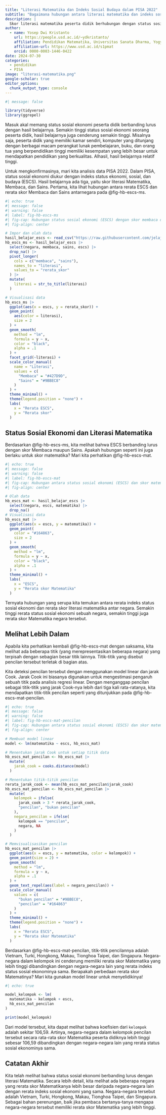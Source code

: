 ```yaml
---
title: "Literasi Matematika dan Indeks Sosial Budaya dalam PISA 2022"
subtitle: "Bagaimana hubungan antara literasi matematika dan indeks sosial budaya berdasarkan data PISA 2022?"
description: |
  Skor literasi matematika peserta didik berhubungan dengan status sosial ekonominya. Bagaimana hubungan tersebut? Apakah hubungan tersebut sama untuk setiap negara atau ekonomi yang berpartisipasi dalam PISA 2022?
author:
  - name: Yosep Dwi Kristanto
    url: https://people.usd.ac.id/~ydkristanto/
    affiliation: Pendidikan Matematika, Universitas Sanata Dharma, Yogyakarta
    affiliation-url: https://www.usd.ac.id/s1pmat
    orcid: 0000-0003-1446-0422
date: 2024-07-30
categories:
  - pendidikan
  - PISA
image: "literasi-matematika.png"
google-scholar: true
editor_options: 
  chunk_output_type: console
---
```


```r
#| message: false

library(tidyverse)
library(ggrepel)
```

Masuk akal memang status sosial ekonomi peserta didik berbanding lurus dengan hasil belajarnya. Semakin tinggi status sosial ekonomi seorang peserta didik, hasil belajarnya juga cenderung semakin tinggi. Misalnya saja, peserta didik yang memiliki kamar sendiri, komputer yang ditunjang dengan berbagai macam perangkat lunak pembelajaran, buku, dan orang tua yang berpendidikan tinggi memiliki kesempatan yang lebih besar untuk mendapatkan pendidikan yang berkualitas. Alhasil, hasil belajarnya relatif tinggi.

Untuk mengkonfirmasinya, mari kita analisis data PISA 2022. Dalam PISA, status sosial ekonomi diukur dengan indeks status ekonomi, sosial, dan budaya (ESCS). Hasil belajarnya ada tiga, yaitu skor literasi Matematika, Membaca, dan Sains. Pertama, kita lihat hubungan antara rerata ESCS dan rerata skor Membaca dan Sains antarnegara pada @fig-hb-escs-ms.

```r
#| echo: true
#| message: false
#| warning: false
#| label: fig-hb-escs-ms
#| fig-cap: Hubungan status sosial ekonomi (ESCS) dengan skor membaca dan sains antarnegara.
#| fig-align: center

# Impor dan olah data
hasil_belajar_escs <- read_csv("https://raw.githubusercontent.com/jelajahstatid/jelajahstatid.github.io/main/pos/2024-07-literasi-matematika-sosial-budaya/data/hasil_belajar_escs_csv")
hb_escs_ms <- hasil_belajar_escs |> 
  select(negara, membaca, sains, escs) |> 
  drop_na() |> 
  pivot_longer(
    cols = c("membaca", "sains"),
    names_to = "literasi",
    values_to = "rerata_skor"
  ) |> 
  mutate(
    literasi = str_to_title(literasi)
  )

# Visualisasi data
hb_escs_ms |> 
  ggplot(aes(x = escs, y = rerata_skor)) + 
  geom_point(
    aes(color = literasi),
    size = 2
  ) + 
  geom_smooth(
    method = "lm",
    formula = y ~ x,
    color = "black",
    alpha = .1
  ) + 
  facet_grid(~literasi) + 
  scale_color_manual(
    name = "Literasi",
    values = c(
      "Membaca" = "#427D9D",
      "Sains" = "#9BBEC8"
    )
  ) + 
  theme_minimal() + 
  theme(legend.position = "none") + 
  labs(
    x = "Rerata ESCS",
    y = "Rerata skor"
  )

```

## Status Sosial Ekonomi dan Literasi Matematika

Berdasarkan @fig-hb-escs-ms, kita melihat bahwa ESCS berbanding lurus dengan skor Membaca maupun Sains. Apakah hubungan seperti ini juga berlaku untuk skor matematika? Mari kita perhatikan @fig-hb-escs-mat.

```r
#| echo: true
#| message: false
#| warning: false
#| label: fig-hb-escs-mat
#| fig-cap: Hubungan antara status sosial ekonomi (ESCS) dan skor matematika antarnegara.
#| fig-align: center

# Olah data
hb_escs_mat <- hasil_belajar_escs |> 
  select(negara, escs, matematika) |> 
  drop_na()
# Visualisasi data
hb_escs_mat |> 
  ggplot(aes(x = escs, y = matematika)) + 
  geom_point(
    color = "#164863",
    size = 2
  ) + 
  geom_smooth(
    method = "lm",
    formula = y ~ x,
    color = "black",
    alpha = .1
  ) + 
  theme_minimal() + 
  labs(
    x = "ESCS",
    y = "Rerata skor Matematika"
  )

```

Ternyata hubungan yang serupa kita temukan antara rerata indeks status sosial ekonomi dan rerata skor literasi matematika antar negara. Semakin tinggi rerata status sosial ekonomi sebuah negara, semakin tinggi juga rerata skor Matematika negara tersebut.

## Melihat Lebih Dalam

Apabila kita perhatikan kembali @fig-hb-escs-mat dengan saksama, kita melihat ada beberapa titik (yang merepresentasikan beberapa negara) yang terpisah dengan sebagian besar titik lainnya. Titik-titik yang disebut pencilan tersebut terletak di bagian atas.

Kita deteksi pencilan tersebut dengan menggunakan model linear dan jarak Cook. Jarak Cook ini biasanya digunakan untuk mengestimasi pengaruh sebuah titik pada analisis regresi linear. Dengan menganggap pencilan sebagai titik-titik yang jarak Cook-nya lebih dari tiga kali rata-ratanya, kita mendapatkan titik-titik pencilan seperti yang ditunjukkan pada @fig-hb-escs-mat-pencilan.

```r
#| echo: true
#| message: false
#| warning: false
#| label: fig-hb-escs-mat-pencilan
#| fig-cap: Hubungan antara status sosial ekonomi (ESCS) dan skor matematika antarnegara.
#| fig-align: center

# Membuat model linear
model <- lm(matematika ~ escs, hb_escs_mat)

# Menentukan jarak Cook untuk setiap titik data
hb_escs_mat_pencilan <- hb_escs_mat |> 
  mutate(
    jarak_cook = cooks.distance(model)
  )

# Menentukan titik-titik pencilan
rerata_jarak_cook <- mean(hb_escs_mat_pencilan$jarak_cook)
hb_escs_mat_pencilan <- hb_escs_mat_pencilan |> 
  mutate(
    kelompok = ifelse(
      jarak_cook > 3 * rerata_jarak_cook,
      "pencilan", "bukan pencilan"
    ),
    negara_pencilan = ifelse(
      kelompok == "pencilan",
      negara, NA
    )
  )

# Memvisualisasikan pencilan
hb_escs_mat_pencilan |> 
  ggplot(aes(x = escs, y = matematika, color = kelompok)) + 
  geom_point(size = 2) + 
  geom_smooth(
    method = "lm",
    formula = y ~ x,
    alpha = .1
  ) + 
  geom_text_repel(aes(label = negara_pencilan)) + 
  scale_color_manual(
    values = c(
      "bukan pencilan" = "#9BBEC8",
      "pencilan" = "#164863"
    )
  ) + 
  theme_minimal() + 
  theme(legend.position = "none") + 
  labs(
    x = "Rerata ESCS",
    y = "Rerata skor Matematika"
  )

```

Berdasarkan @fig-hb-escs-mat-pencilan, titik-titik pencilannya adalah Vietnam, Turki, Hongkong, Makau, Tionghoa Taipei, dan Singapura. Negara-negara dalam kelompok ini cenderung memiliki rerata skor Matematika yang lebih tinggi dibandingkan dengan negara-negara lain yang rerata indeks status sosial ekonominya sama. Berapakah perbedaan rerata skor Matematinya? Mari kita gunakan model linear untuk menyelidikinya!

```r
#| echo: true

model_kelompok <- lm(
  matematika ~ kelompok + escs,
  hb_escs_mat_pencilan
)

print(model_kelompok)

```

Dari model tersebut, kita dapat melihat bahwa koefisien dari `kelompok` adalah sekitar 106,59. Artinya, negara-negara dalam kelompok pencilan tersebut secara rata-rata skor Matematika peserta didiknya lebih tinggi sebesar 106,59 dibandingkan dengan negara-negara lain yang rerata status sosial ekonominya sama.

## Catatan Akhir

Kita telah melihat bahwa status sosial ekonomi berbanding lurus dengan literasi Matematika. Secara lebih detail, kita melihat ada beberapa negara yang rerata skor Matematikanya lebih besar daripada negara-negara lain dengan rerata indeks sosial ekonomi yang sama. Negara-negara tersebut adalah Vietnam, Turki, Hongkong, Makau, Tionghoa Taipei, dan Singapura. Sebagai bahan perenungan, baik jika pembaca bertanya-tanya mengapa negara-negara tersebut memiliki rerata skor Matematika yang lebih tinggi.
